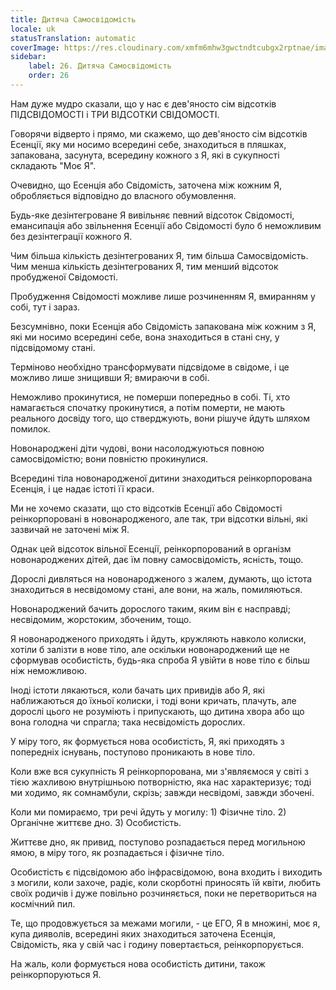 ```yaml
---
title: Дитяча Самосвідомість
locale: uk
statusTranslation: automatic
coverImage: https://res.cloudinary.com/xmfm6mhw3gwctndtcubgx2rptnae/image/upload/v1740468922/small_cover_tratado_de_psicologia_revolucionaria_a4c0dca4e0.webp
sidebar:
    label: 26. Дитяча Самосвідомість
    order: 26
---
```

Нам дуже мудро сказали, що у нас є дев'яносто сім відсотків ПІДСВІДОМОСТІ і ТРИ ВІДСОТКИ СВІДОМОСТІ.

Говорячи відверто і прямо, ми скажемо, що дев'яносто сім відсотків Есенції, яку ми носимо всередині себе, знаходиться в пляшках, запакована, засунута, всередину кожного з Я, які в сукупності складають "Моє Я".

Очевидно, що Есенція або Свідомість, заточена між кожним Я, обробляється відповідно до власного обумовлення.

Будь-яке дезінтегроване Я вивільняє певний відсоток Свідомості, емансипація або звільнення Есенції або Свідомості було б неможливим без дезінтеграції кожного Я.

Чим більша кількість дезінтегрованих Я, тим більша Самосвідомість. Чим менша кількість дезінтегрованих Я, тим менший відсоток пробудженої Свідомості.

Пробудження Свідомості можливе лише розчиненням Я, вмиранням у собі, тут і зараз.

Безсумнівно, поки Есенція або Свідомість запакована між кожним з Я, які ми носимо всередині себе, вона знаходиться в стані сну, у підсвідомому стані.

Терміново необхідно трансформувати підсвідоме в свідоме, і це можливо лише знищивши Я; вмираючи в собі.

Неможливо прокинутися, не померши попередньо в собі. Ті, хто намагається спочатку прокинутися, а потім померти, не мають реального досвіду того, що стверджують, вони рішуче йдуть шляхом помилок.

Новонароджені діти чудові, вони насолоджуються повною самосвідомістю; вони повністю прокинулися.

Всередині тіла новонародженої дитини знаходиться реінкорпорована Есенція, і це надає істоті її краси.

Ми не хочемо сказати, що сто відсотків Есенції або Свідомості реінкорпоровані в новонародженого, але так, три відсотки вільні, які зазвичай не заточені між Я.

Однак цей відсоток вільної Есенції, реінкорпорований в організм новонароджених дітей, дає їм повну самосвідомість, ясність, тощо.

Дорослі дивляться на новонародженого з жалем, думають, що істота знаходиться в несвідомому стані, але вони, на жаль, помиляються.

Новонароджений бачить дорослого таким, яким він є насправді; несвідомим, жорстоким, збоченим, тощо.

Я новонародженого приходять і йдуть, кружляють навколо колиски, хотіли б залізти в нове тіло, але оскільки новонароджений ще не сформував особистість, будь-яка спроба Я увійти в нове тіло є більш ніж неможливою.

Іноді істоти лякаються, коли бачать цих привидів або Я, які наближаються до їхньої колиски, і тоді вони кричать, плачуть, але дорослі цього не розуміють і припускають, що дитина хвора або що вона голодна чи спрагла; така несвідомість дорослих.

У міру того, як формується нова особистість, Я, які приходять з попередніх існувань, поступово проникають в нове тіло.

Коли вже вся сукупність Я реінкорпорована, ми з'являємося у світі з тією жахливою внутрішньою потворністю, яка нас характеризує; тоді ми ходимо, як сомнамбули, скрізь; завжди несвідомі, завжди збочені.

Коли ми помираємо, три речі йдуть у могилу: 1) Фізичне тіло. 2) Органічне життєве дно. 3) Особистість.

Життєве дно, як привид, поступово розпадається перед могильною ямою, в міру того, як розпадається і фізичне тіло.

Особистість є підсвідомою або інфрасвідомою, вона входить і виходить з могили, коли захоче, радіє, коли скорботні приносять їй квіти, любить своїх родичів і дуже повільно розчиняється, поки не перетвориться на космічний пил.

Те, що продовжується за межами могили, - це ЕГО, Я в множині, моє я, купа дияволів, всередині яких знаходиться заточена Есенція, Свідомість, яка у свій час і годину повертається, реінкорпорується.

На жаль, коли формується нова особистість дитини, також реінкорпоруються Я.

